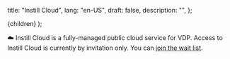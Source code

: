   title: "Instill Cloud",
  lang: "en-US",
  draft: false,
  description: "",
};

  <DocsLayout meta={meta}>{children}</DocsLayout>
);

☁️ Instill Cloud is a fully-managed public cloud service for VDP. Access to Instill Cloud is currently by invitation only. You can [join the wait list](https://www.instill.tech/get-access/?utm_source=documentation&utm_medium=link).
